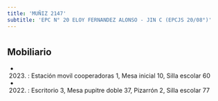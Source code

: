 ```yaml
---
title: 'MUÑIZ 2147'
subtitle: 'EPC N° 20 ELOY FERNANDEZ ALONSO - JIN C (EPCJS 20/08°)'
---
```


#


## Mobiliario

*  (2023) : Estación movil cooperadoras 1, Mesa inicial 10, Silla escolar 60 

*  (2022) : Escritorio 3, Mesa pupitre doble 37, Pizarrón 2, Silla escolar 77 



